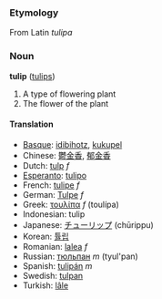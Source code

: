 ===Etymology===

From Latin ''tulipa''

===Noun===
'''tulip''' ([[tulips]])

#A type of flowering plant
#The flower of the plant

====Translation====
*[[Basque]]: [[idibihotz]], [[kukupel]]
*Chinese: [[鬱金香]], [[郁金香]]
*Dutch: [[tulp]] ''f''
*[[Esperanto]]: [[tulipo]]
*French: [[tulipe]] ''f''
*German: [[Tulpe]] ''f''
*Greek: [[τουλίπα]] ''f'' (toul&iacute;pa)
*Indonesian: tulip
*Japanese: [[チューリップ]] (chūrippu)
*Korean: [[튤립]]
*Romanian: [[lalea]] ''f''
*Russian: [[тюльпан]] ''m'' (tyul'pan)
*Spanish: [[tulipán]] ''m''
*Swedish: [[tulpan]]
*Turkish: [[lâle]]